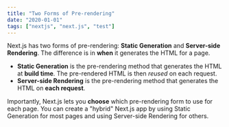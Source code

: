 ---
title: "Two Forms of Pre-rendering"
date: "2020-01-01"
tags: ["nextjs", "next.js", "test"]
---

Next.js has two forms of pre-rendering: **Static Generation** and **Server-side Rendering**. The difference is in **when** it generates the HTML for a page.

-  **Static Generation** is the pre-rendering method that generates the HTML at **build time**. The pre-rendered HTML is then _reused_ on each request.
-  **Server-side Rendering** is the pre-rendering method that generates the HTML on **each request**.

Importantly, Next.js lets you **choose** which pre-rendering form to use for each page. You can create a "hybrid" Next.js app by using Static Generation for most pages and using Server-side Rendering for others.

<CustomImg src="https://i.postimg.cc/zvBj9qj3/MugJS.jpg" alt="coffee JS" />

